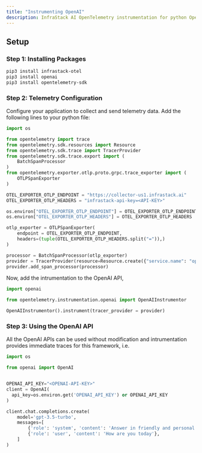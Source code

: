 ```yaml
---
title: "Instrumenting OpenAI"
description: InfraStack AI OpenTelemetry instrumentation for python OpenAI.
---
```


## Setup

### Step 1: Installing Packages

```bash
pip3 install infrastack-otel
pip3 install openai
pip3 install opentelemetry-sdk
```

### Step 2: Telemetry Configuration

Configure your application to collect and send telemetry data. Add the following lines to your python file:

```python
import os

from opentelemetry import trace
from opentelemetry.sdk.resources import Resource
from opentelemetry.sdk.trace import TracerProvider
from opentelemetry.sdk.trace.export import (
    BatchSpanProcessor
)
from opentelemetry.exporter.otlp.proto.grpc.trace_exporter import (
    OTLPSpanExporter
)

OTEL_EXPORTER_OTLP_ENDPOINT = "https://collector-us1.infrastack.ai"
OTEL_EXPORTER_OTLP_HEADERS = "infrastack-api-key=<API-KEY>"

os.environ["OTEL_EXPORTER_OTLP_ENDPOINT"] = OTEL_EXPORTER_OTLP_ENDPOINT
os.environ["OTEL_EXPORTER_OTLP_HEADERS"] = OTEL_EXPORTER_OTLP_HEADERS

otlp_exporter = OTLPSpanExporter(
    endpoint = OTEL_EXPORTER_OTLP_ENDPOINT,
    headers=(tuple(OTEL_EXPORTER_OTLP_HEADERS.split("=")),)
)

processor = BatchSpanProcessor(otlp_exporter)
provider = TracerProvider(resource=Resource.create({"service.name": "openai.traces"}))
provider.add_span_processor(processor)
```

Now, add the intrumentation to the OpenAI API,

```python
import openai

from opentelemetry.instrumentation.openai import OpenAIInstrumentor

OpenAIInstrumentor().instrument(tracer_provider = provider)
```

### Step 3: Using the OpenAI API

All the OpenAI APIs can be used without modification and intrumentation provides
immediate traces for this framework, i.e.

```python
import os

from openai import OpenAI


OPENAI_API_KEY="<OPENAI-API-KEY>"
client = OpenAI(
  api_key=os.environ.get('OPENAI_API_KEY') or OPENAI_API_KEY
)

client.chat.completions.create(
    model='gpt-3.5-turbo',
    messages=[
        {'role': 'system', 'content': 'Answer in friendly and personal manner.'},
        {'role': 'user', 'content': 'How are you today'},
    ]
)
```